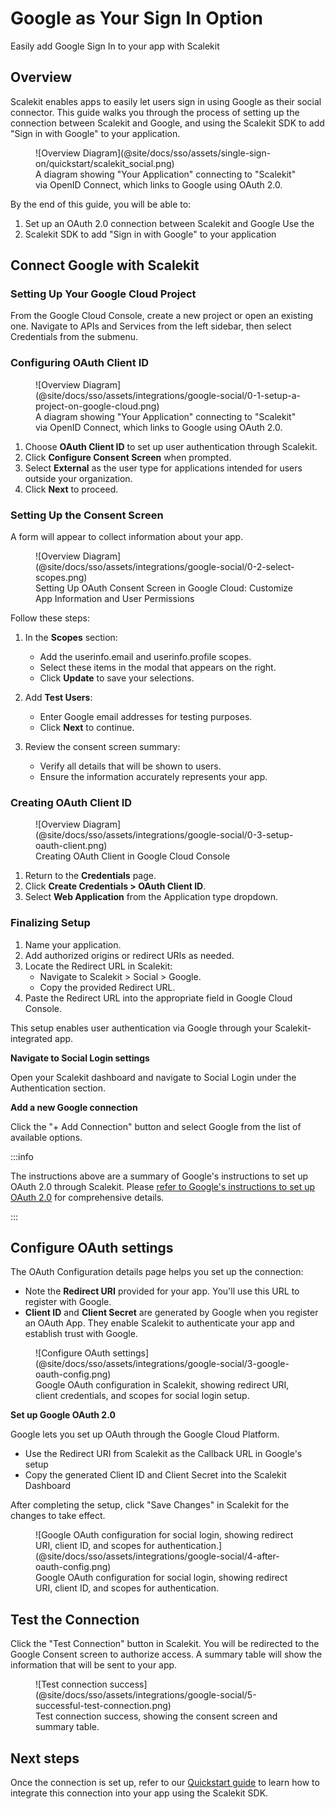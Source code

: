 # Google as Your Sign In Option

<Subtitle>
  Easily add Google Sign In to your app with Scalekit
</Subtitle>

## Overview

Scalekit enables apps to easily let users sign in using Google as their social connector. This guide walks you through
the process of setting up the connection between Scalekit and Google, and using the Scalekit SDK to add "Sign in with
Google" to your application.

<figure>
  ![Overview
  Diagram](@site/docs/sso/assets/single-sign-on/quickstart/scalekit_social.png)
  <figcaption>A diagram showing "Your Application" connecting to "Scalekit" via OpenID Connect, which links to Google using OAuth 2.0.</figcaption>
</figure>

By the end of this guide, you will be able to:

1. Set up an OAuth 2.0 connection between Scalekit and Google Use the
2. Scalekit SDK to add "Sign in with Google" to your application

## Connect Google with Scalekit

### Setting Up Your Google Cloud Project

From the Google Cloud Console, create a new project or open an existing one. Navigate to APIs and Services from the left sidebar, then select Credentials from the submenu.

### Configuring OAuth Client ID

<figure>
  ![Overview
  Diagram](@site/docs/sso/assets/integrations/google-social/0-1-setup-a-project-on-google-cloud.png)
  <figcaption>A diagram showing "Your Application" connecting to "Scalekit" via OpenID Connect, which links to Google using OAuth 2.0.</figcaption>
</figure>

1. Choose **OAuth Client ID** to set up user authentication through Scalekit.
2. Click **Configure Consent Screen** when prompted.
3. Select **External** as the user type for applications intended for users outside your organization.
4. Click **Next** to proceed.

### Setting Up the Consent Screen

A form will appear to collect information about your app.

<figure>
  ![Overview
  Diagram](@site/docs/sso/assets/integrations/google-social/0-2-select-scopes.png)
  <figcaption>Setting Up OAuth Consent Screen in Google Cloud: Customize App Information and User Permissions</figcaption>
</figure>

Follow these steps:

1. In the **Scopes** section:

   - Add the <SimpleCode>userinfo.email</SimpleCode> and <SimpleCode>userinfo.profile</SimpleCode> scopes.
   - Select these items in the modal that appears on the right.
   - Click **Update** to save your selections.

2. Add **Test Users**:

   - Enter Google email addresses for testing purposes.
   - Click **Next** to continue.

3. Review the consent screen summary:
   - Verify all details that will be shown to users.
   - Ensure the information accurately represents your app.

### Creating OAuth Client ID

<figure>
  ![Overview
  Diagram](@site/docs/sso/assets/integrations/google-social/0-3-setup-oauth-client.png)
  <figcaption>Creating OAuth Client in Google Cloud Console</figcaption>
</figure>

1. Return to the **Credentials** page.
2. Click **Create Credentials > OAuth Client ID**.
3. Select **Web Application** from the Application type dropdown.

### Finalizing Setup

1. Name your application.
2. Add authorized origins or redirect URIs as needed.
3. Locate the Redirect URL in Scalekit:
   - Navigate to Scalekit > Social > Google.
   - Copy the provided Redirect URL.
4. Paste the Redirect URL into the appropriate field in Google Cloud Console.

This setup enables user authentication via Google through your Scalekit-integrated app.

**Navigate to Social Login settings**

Open your Scalekit dashboard and navigate to Social Login under the Authentication section.

**Add a new Google connection**

Click the "+ Add Connection" button and select Google from the list of available options.

:::info

The instructions above are a summary of Google's instructions to set up OAuth 2.0 through Scalekit. Please [refer to Google's instructions to set up OAuth 2.0](https://support.google.com/cloud/answer/6158849) for comprehensive details.

:::

## Configure OAuth settings

The OAuth Configuration details page helps you set up the connection:

- Note the **Redirect URI** provided for your app. You'll use this URL to register with Google.
- **Client ID** and **Client Secret** are generated by Google when you register an OAuth App. They enable Scalekit to
  authenticate your app and establish trust with Google.

<figure>
  ![Configure OAuth
  settings](@site/docs/sso/assets/integrations/google-social/3-google-oauth-config.png)
  <figcaption>Google OAuth configuration in Scalekit, showing redirect URI, client credentials, and scopes for social login setup.</figcaption>
</figure>

**Set up Google OAuth 2.0**

Google lets you set up OAuth through the Google Cloud Platform.

- Use the Redirect URI from Scalekit as the Callback URL in Google's setup
- Copy the generated Client ID and Client Secret into the Scalekit Dashboard

After completing the setup, click "Save Changes" in Scalekit for the changes to take effect.

<figure>
  ![Google OAuth configuration for social login, showing redirect URI,
  client ID, and scopes for
  authentication.](@site/docs/sso/assets/integrations/google-social/4-after-oauth-config.png)
  <figcaption>Google OAuth configuration for social login, showing redirect URI, client ID, and scopes for authentication.</figcaption>
</figure>

## Test the Connection

Click the "Test Connection" button in Scalekit. You will be redirected to the Google Consent screen to authorize access.
A summary table will show the information that will be sent to your app.

<figure>
  ![Test connection
  success](@site/docs/sso/assets/integrations/google-social/5-successful-test-connection.png)
  <figcaption>Test connection success, showing the consent screen and summary table.</figcaption>
</figure>

## Next steps

Once the connection is set up, refer to our [Quickstart guide](/sso/social-login) to learn how to integrate this
connection into your app using the Scalekit SDK.
